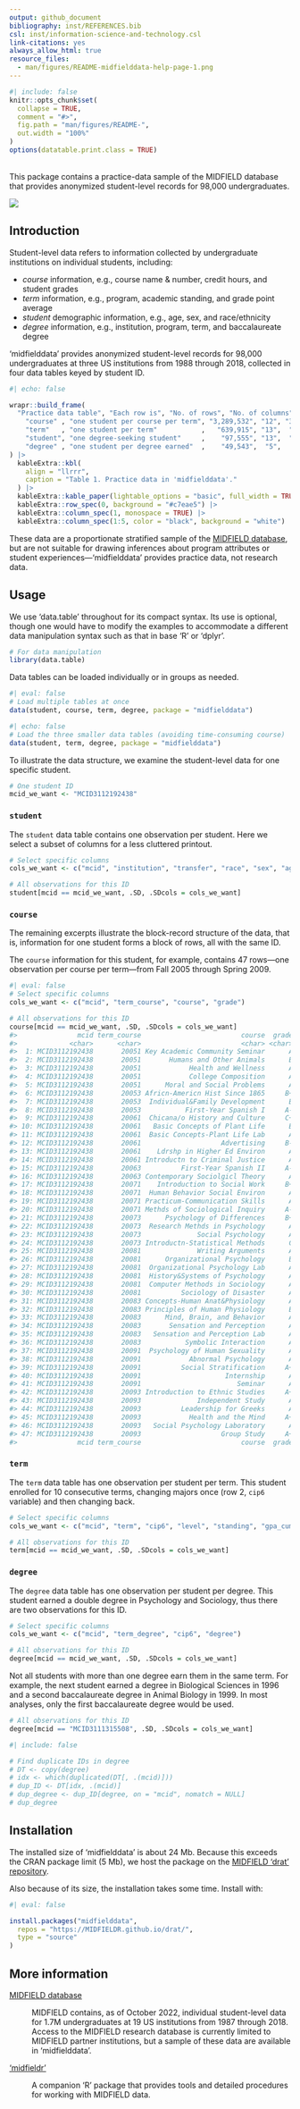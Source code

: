 ```yaml
---
output: github_document
bibliography: inst/REFERENCES.bib
csl: inst/information-science-and-technology.csl
link-citations: yes
always_allow_html: true
resource_files:
  - man/figures/README-midfielddata-help-page-1.png
---
```


<!-- README.md is generated from README.Rmd. Please edit that file -->

```r
#| include: false
knitr::opts_chunk$set(
  collapse = TRUE,
  comment = "#>",
  fig.path = "man/figures/README-",
  out.width = "100%"
)
options(datatable.print.class = TRUE)
```

<br>This package contains a practice-data sample of the MIDFIELD database that provides anonymized student-level records for 98,000 undergraduates.  

![](https://github.com/MIDFIELDR/midfielddata/blob/main/docs/logo.png?raw=true)




## Introduction

Student-level data refers to information collected by undergraduate institutions on individual students, including:   

- *course* information, e.g., course name & number, credit hours, and student grades 
- *term* information, e.g., program, academic standing, and grade point average 
- *student* demographic information, e.g., age, sex, and race/ethnicity
- *degree* information, e.g., institution, program, term, and baccalaureate degree


'midfielddata' provides anonymized student-level records for 98,000 undergraduates at three US institutions from 1988 through 2018, collected in four data tables keyed by student ID. 

```r
#| echo: false

wrapr::build_frame(
  "Practice data table", "Each row is", "No. of rows", "No. of columns", "Memory" |
    "course" , "one student per course per term", "3,289,532", "12", "324 Mb" |
    "term"   , "one student per term"           ,   "639,915", "13",  "73 Mb" |
    "student", "one degree-seeking student"     ,    "97,555", "13",  "18 Mb" |
    "degree" , "one student per degree earned"  ,    "49,543",  "5",   "5 Mb"
) |>
  kableExtra::kbl(
    align = "llrrr",
    caption = "Table 1. Practice data in 'midfielddata'."
  ) |>
  kableExtra::kable_paper(lightable_options = "basic", full_width = TRUE) |>
  kableExtra::row_spec(0, background = "#c7eae5") |>
  kableExtra::column_spec(1, monospace = TRUE) |>
  kableExtra::column_spec(1:5, color = "black", background = "white")
```


These data are a proportionate stratified sample of the [MIDFIELD database](#more-information), but are not suitable for drawing inferences about program attributes or student experiences---'midfielddata' provides practice data, not research data.

## Usage

We use 'data.table' throughout for its compact syntax. Its use is optional, though one would have to modify the examples to accommodate a different data manipulation syntax such as that in base 'R' or 'dplyr'.

```r
# For data manipulation
library(data.table)
```

Data tables can be loaded individually or in groups as needed.  

```r
#| eval: false
# Load multiple tables at once 
data(student, course, term, degree, package = "midfielddata")
```

```r
#| echo: false
# Load the three smaller data tables (avoiding time-consuming course)
data(student, term, degree, package = "midfielddata")
```

To illustrate the data structure, we examine the student-level data for one specific student. 

```r
# One student ID
mcid_we_want <- "MCID3112192438"
```



### `student` 

The `student` data table contains one observation per student. Here we select a subset of columns for a less cluttered printout. 

```r
# Select specific columns
cols_we_want <- c("mcid", "institution", "transfer", "race", "sex", "age_desc")

# All observations for this ID 
student[mcid == mcid_we_want, .SD, .SDcols = cols_we_want]
```


### `course`

The remaining excerpts illustrate the block-record structure of the data, that is, information for one student forms a block of rows, all with the same ID. 

The `course` information for this student, for example, contains 47 rows---one observation per course per term---from Fall 2005 through Spring 2009. 

```r
#| eval: false
# Select specific columns
cols_we_want <- c("mcid", "term_course", "course", "grade")

# All observations for this ID 
course[mcid == mcid_we_want, .SD, .SDcols = cols_we_want]
#>               mcid term_course                         course  grade
#>             <char>      <char>                         <char> <char>
#>  1: MCID3112192438       20051 Key Academic Community Seminar      A
#>  2: MCID3112192438       20051       Humans and Other Animals      B
#>  3: MCID3112192438       20051            Health and Wellness      A
#>  4: MCID3112192438       20051            College Composition      A
#>  5: MCID3112192438       20051      Moral and Social Problems      A
#>  6: MCID3112192438       20053 Africn-Americn Hist Since 1865     B+
#>  7: MCID3112192438       20053  Individual&Family Development      B
#>  8: MCID3112192438       20053           First-Year Spanish I     A-
#>  9: MCID3112192438       20061  Chicana/o History and Culture     C+
#> 10: MCID3112192438       20061   Basic Concepts of Plant Life      B
#> 11: MCID3112192438       20061  Basic Concepts-Plant Life Lab      A
#> 12: MCID3112192438       20061                    Advertising     B-
#> 13: MCID3112192438       20061    Ldrshp in Higher Ed Environ      A
#> 14: MCID3112192438       20061 Introductn to Criminal Justice      A
#> 15: MCID3112192438       20063          First-Year Spanish II     A-
#> 16: MCID3112192438       20063 Contemporary Sociolgicl Theory      A
#> 17: MCID3112192438       20071    Introduction to Social Work     B+
#> 18: MCID3112192438       20071  Human Behavior Social Environ      A
#> 19: MCID3112192438       20071 Practicum-Communication Skills      A
#> 20: MCID3112192438       20071 Methds of Sociological Inquiry     A-
#> 21: MCID3112192438       20073      Psychology of Differences     B+
#> 22: MCID3112192438       20073  Research Methds in Psychology      A
#> 23: MCID3112192438       20073              Social Psychology      A
#> 24: MCID3112192438       20073 Introductn-Statistical Methods      C
#> 25: MCID3112192438       20081              Writing Arguments      A
#> 26: MCID3112192438       20081      Organizational Psychology      B
#> 27: MCID3112192438       20081  Organizational Psychology Lab      A
#> 28: MCID3112192438       20081  History&Systems of Psychology      A
#> 29: MCID3112192438       20081  Computer Methods in Sociology      A
#> 30: MCID3112192438       20081          Sociology of Disaster      A
#> 31: MCID3112192438       20083 Concepts-Human Anat&Physiology      A
#> 32: MCID3112192438       20083 Principles of Human Physiology      B
#> 33: MCID3112192438       20083      Mind, Brain, and Behavior      A
#> 34: MCID3112192438       20083       Sensation and Perception      A
#> 35: MCID3112192438       20083   Sensation and Perception Lab      A
#> 36: MCID3112192438       20083           Symbolic Interaction      A
#> 37: MCID3112192438       20091  Psychology of Human Sexuality      A
#> 38: MCID3112192438       20091            Abnormal Psychology      A
#> 39: MCID3112192438       20091          Social Stratification     A+
#> 40: MCID3112192438       20091                     Internship      A
#> 41: MCID3112192438       20091                        Seminar      A
#> 42: MCID3112192438       20093 Introduction to Ethnic Studies     A+
#> 43: MCID3112192438       20093              Independent Study      A
#> 44: MCID3112192438       20093          Leadership for Greeks      A
#> 45: MCID3112192438       20093            Health and the Mind     A+
#> 46: MCID3112192438       20093   Social Psychology Laboratory      A
#> 47: MCID3112192438       20093                    Group Study     A+
#>               mcid term_course                         course  grade
```




### `term`

The `term` data table has one observation per student per term. This student enrolled for 10 consecutive terms, changing majors once (row 2, `cip6` variable) and then changing back. 

```r
# Select specific columns
cols_we_want <- c("mcid", "term", "cip6", "level", "standing", "gpa_cumul")

# All observations for this ID 
term[mcid == mcid_we_want, .SD, .SDcols = cols_we_want]
```


### `degree`

The `degree` data table has one observation per student per degree. This student earned a double degree in Psychology and Sociology, thus there are two observations for this ID. 

```r
# Select specific columns 
cols_we_want <- c("mcid", "term_degree", "cip6", "degree")

# All observations for this ID 
degree[mcid == mcid_we_want, .SD, .SDcols = cols_we_want]
```

Not all students with more than one degree earn them in the same term. For example, the next student earned a degree in Biological Sciences in 1996 and a second baccalaureate degree in Animal Biology in 1999. In most analyses, only the first baccalaureate degree would be used. 

```r
# All observations for this ID 
degree[mcid == "MCID3111315508", .SD, .SDcols = cols_we_want]
```

```r
#| include: false

# Find duplicate IDs in degree
# DT <- copy(degree)
# idx <- which(duplicated(DT[, .(mcid)]))
# dup_ID <- DT[idx, .(mcid)]
# dup_degree <- dup_ID[degree, on = "mcid", nomatch = NULL]
# dup_degree
```




## Installation

The installed size of 'midfielddata' is about 24 Mb. Because this exceeds the CRAN package limit (5 Mb), we host the package on the  [MIDFIELD 'drat' repository](https://github.com/MIDFIELDR/drat).  

Also because of its size, the installation takes some time. Install with: 

```r
#| eval: false

install.packages("midfielddata",
  repos = "https://MIDFIELDR.github.io/drat/",
  type = "source"
)
``` 




## More information

[MIDFIELD database](https://midfield.online/)

: MIDFIELD contains, as of October 2022, individual student-level data for 1.7M undergraduates at 19 US institutions from 1987 through 2018. Access to the MIDFIELD research database is currently limited to MIDFIELD partner institutions, but a sample of these data are available in 'midfielddata'.  

['midfieldr'](https://midfieldr.github.io/midfieldr/)

: A companion 'R' package that provides tools and detailed procedures for working with MIDFIELD data. 
